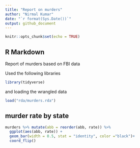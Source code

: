 ```yaml
---
title: "Report on murders"
author: "Nirmal Kumar"
date: "`r format(Sys.Date())`"
output: github_document
---
```


```r
knitr::opts_chunk$set(echo = TRUE)
```

## R Markdown

Report of murders based on FBI data

Used the following libraries
```r
library(tidyverse)
```

and loading the wrangled data
```r
load("rda/murders.rda")
```

## murder rate by state

```r
murders %>% mutate(abb = reorder(abb, rate)) %>%
  ggplot(aes(abb, rate)) +
  geom_bar(width = 0.5, stat = "identity", color ="black")+
  coord_flip()
```

